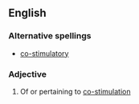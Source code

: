 ==English==

===Alternative spellings===
*[[co-stimulatory]]

===Adjective===
{{en-adj}}

# Of or pertaining to [[co-stimulation]]